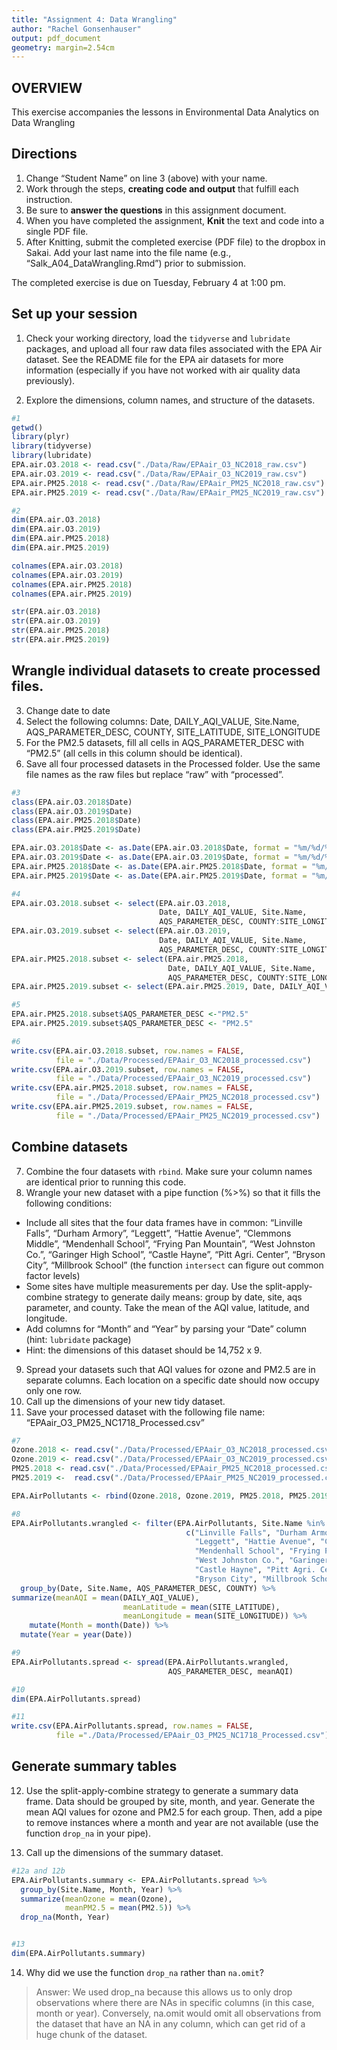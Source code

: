 ```yaml
---
title: "Assignment 4: Data Wrangling"
author: "Rachel Gonsenhauser"
output: pdf_document
geometry: margin=2.54cm
---
```


## OVERVIEW

This exercise accompanies the lessons in Environmental Data Analytics on Data Wrangling 

## Directions
1. Change "Student Name" on line 3 (above) with your name.
3. Work through the steps, **creating code and output** that fulfill each instruction.
4. Be sure to **answer the questions** in this assignment document.
6. When you have completed the assignment, **Knit** the text and code into a single PDF file.
8. After Knitting, submit the completed exercise (PDF file) to the dropbox in Sakai. Add your last name into the file name (e.g., "Salk_A04_DataWrangling.Rmd") prior to submission.

The completed exercise is due on Tuesday, February 4 at 1:00 pm.

## Set up your session 
1. Check your working directory, load the `tidyverse` and `lubridate` packages, and upload all four raw data files associated with the EPA Air dataset. See the README file for the EPA air datasets for more information (especially if you have not worked with air quality data previously). 

2. Explore the dimensions, column names, and structure of the datasets. 

```r
#1
getwd()
library(plyr)
library(tidyverse)
library(lubridate)
EPA.air.O3.2018 <- read.csv("./Data/Raw/EPAair_O3_NC2018_raw.csv")
EPA.air.O3.2019 <- read.csv("./Data/Raw/EPAair_O3_NC2019_raw.csv")
EPA.air.PM25.2018 <- read.csv("./Data/Raw/EPAair_PM25_NC2018_raw.csv")
EPA.air.PM25.2019 <- read.csv("./Data/Raw/EPAair_PM25_NC2019_raw.csv")

#2
dim(EPA.air.O3.2018)
dim(EPA.air.O3.2019)
dim(EPA.air.PM25.2018)
dim(EPA.air.PM25.2019)

colnames(EPA.air.O3.2018)
colnames(EPA.air.O3.2019)
colnames(EPA.air.PM25.2018)
colnames(EPA.air.PM25.2019)

str(EPA.air.O3.2018)
str(EPA.air.O3.2019)
str(EPA.air.PM25.2018)
str(EPA.air.PM25.2019)

```

## Wrangle individual datasets to create processed files.
3. Change date to date
4. Select the following columns: Date, DAILY_AQI_VALUE, Site.Name, AQS_PARAMETER_DESC, COUNTY, SITE_LATITUDE, SITE_LONGITUDE
5. For the PM2.5 datasets, fill all cells in AQS_PARAMETER_DESC with "PM2.5" (all cells in this column should be identical).
6. Save all four processed datasets in the Processed folder. Use the same file names as the raw files but replace "raw" with "processed".

```r
#3
class(EPA.air.O3.2018$Date)
class(EPA.air.O3.2019$Date)
class(EPA.air.PM25.2018$Date)
class(EPA.air.PM25.2019$Date)

EPA.air.O3.2018$Date <- as.Date(EPA.air.O3.2018$Date, format = "%m/%d/%Y")
EPA.air.O3.2019$Date <- as.Date(EPA.air.O3.2019$Date, format = "%m/%d/%Y")
EPA.air.PM25.2018$Date <- as.Date(EPA.air.PM25.2018$Date, format = "%m/%d/%Y")
EPA.air.PM25.2019$Date <- as.Date(EPA.air.PM25.2019$Date, format = "%m/%d/%Y")

#4
EPA.air.O3.2018.subset <- select(EPA.air.O3.2018, 
                                 Date, DAILY_AQI_VALUE, Site.Name, 
                                 AQS_PARAMETER_DESC, COUNTY:SITE_LONGITUDE)
EPA.air.O3.2019.subset <- select(EPA.air.O3.2019, 
                                 Date, DAILY_AQI_VALUE, Site.Name, 
                                 AQS_PARAMETER_DESC, COUNTY:SITE_LONGITUDE)
EPA.air.PM25.2018.subset <- select(EPA.air.PM25.2018, 
                                   Date, DAILY_AQI_VALUE, Site.Name, 
                                   AQS_PARAMETER_DESC, COUNTY:SITE_LONGITUDE)
EPA.air.PM25.2019.subset <- select(EPA.air.PM25.2019, Date, DAILY_AQI_VALUE, Site.Name, AQS_PARAMETER_DESC, COUNTY:SITE_LONGITUDE)

#5
EPA.air.PM25.2018.subset$AQS_PARAMETER_DESC <-"PM2.5"
EPA.air.PM25.2019.subset$AQS_PARAMETER_DESC <- "PM2.5"

#6
write.csv(EPA.air.O3.2018.subset, row.names = FALSE, 
          file = "./Data/Processed/EPAair_O3_NC2018_processed.csv")
write.csv(EPA.air.O3.2019.subset, row.names = FALSE,
          file = "./Data/Processed/EPAair_O3_NC2019_processed.csv")
write.csv(EPA.air.PM25.2018.subset, row.names = FALSE,
          file = "./Data/Processed/EPAair_PM25_NC2018_processed.csv")
write.csv(EPA.air.PM25.2019.subset, row.names = FALSE,
          file = "./Data/Processed/EPAair_PM25_NC2019_processed.csv")

```


## Combine datasets
7. Combine the four datasets with `rbind`. Make sure your column names are identical prior to running this code. 
8. Wrangle your new dataset with a pipe function (%>%) so that it fills the following conditions: 

* Include all sites that the four data frames have in common: "Linville Falls", "Durham Armory", "Leggett", "Hattie Avenue", "Clemmons Middle", "Mendenhall School", "Frying Pan Mountain", "West Johnston Co.", "Garinger High School", "Castle Hayne", "Pitt Agri. Center", "Bryson City", "Millbrook School" (the function `intersect` can figure out common factor levels)
* Some sites have multiple measurements per day. Use the split-apply-combine strategy to generate daily means: group by date, site, aqs parameter, and county. Take the mean of the AQI value, latitude, and longitude.
* Add columns for "Month" and "Year" by parsing your "Date" column (hint: `lubridate` package)
* Hint: the dimensions of this dataset should be 14,752 x 9.

9. Spread your datasets such that AQI values for ozone and PM2.5 are in separate columns. Each location on a specific date should now occupy only one row.
10. Call up the dimensions of your new tidy dataset.
11. Save your processed dataset with the following file name: "EPAair_O3_PM25_NC1718_Processed.csv"

```r
#7
Ozone.2018 <- read.csv("./Data/Processed/EPAair_O3_NC2018_processed.csv")
Ozone.2019 <- read.csv("./Data/Processed/EPAair_O3_NC2019_processed.csv")
PM25.2018 <- read.csv("./Data/Processed/EPAair_PM25_NC2018_processed.csv")
PM25.2019 <-  read.csv("./Data/Processed/EPAair_PM25_NC2019_processed.csv")

EPA.AirPollutants <- rbind(Ozone.2018, Ozone.2019, PM25.2018, PM25.2019)

#8
EPA.AirPollutants.wrangled <- filter(EPA.AirPollutants, Site.Name %in% 
                                       c("Linville Falls", "Durham Armory", 
                                         "Leggett", "Hattie Avenue", "Clemmons Middle",
                                         "Mendenhall School", "Frying Pan Mountain", 
                                         "West Johnston Co.", "Garinger High School",
                                         "Castle Hayne", "Pitt Agri. Center", 
                                         "Bryson City", "Millbrook School")) %>%
  group_by(Date, Site.Name, AQS_PARAMETER_DESC, COUNTY) %>%
summarize(meanAQI = mean(DAILY_AQI_VALUE),
                         meanLatitude = mean(SITE_LATITUDE),
                         meanLongitude = mean(SITE_LONGITUDE)) %>%
    mutate(Month = month(Date)) %>%
  mutate(Year = year(Date))

#9
EPA.AirPollutants.spread <- spread(EPA.AirPollutants.wrangled, 
                                   AQS_PARAMETER_DESC, meanAQI)

#10
dim(EPA.AirPollutants.spread)

#11
write.csv(EPA.AirPollutants.spread, row.names = FALSE, 
          file ="./Data/Processed/EPAair_O3_PM25_NC1718_Processed.csv")

```


## Generate summary tables
12. Use the split-apply-combine strategy to generate a summary data frame. Data should be grouped by site, month, and year. Generate the mean AQI values for ozone and PM2.5 for each group. Then, add a pipe to remove instances where a month and year are not available (use the function `drop_na` in your pipe). 

13. Call up the dimensions of the summary dataset.

```r
#12a and 12b
EPA.AirPollutants.summary <- EPA.AirPollutants.spread %>%
  group_by(Site.Name, Month, Year) %>%
  summarize(meanOzone = mean(Ozone),
            meanPM2.5 = mean(PM2.5)) %>%
  drop_na(Month, Year)


#13
dim(EPA.AirPollutants.summary)

```

14. Why did we use the function `drop_na` rather than `na.omit`?

> Answer: We used drop_na because this allows us to only drop observations where there are NAs in specific columns (in this case, month or year). Conversely, na.omit would omit all observations from the dataset that have an NA in any column, which can get rid of a huge chunk of the dataset.
